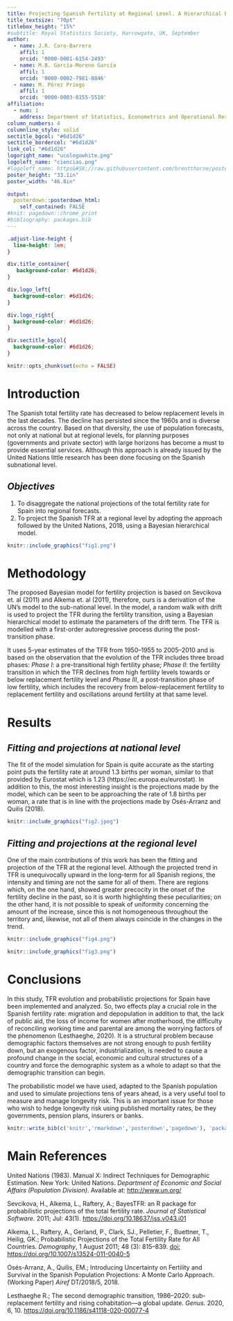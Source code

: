 ```yaml
---
title: Projecting Spanish Fertility at Regional Level. A Hierarchical Bayesian Approach <p style="margin :0;font-family:serif;font-style:italic;font-size:85px;">Royal Statistics Society, Harrowgate, UK, 4th-7th September</p>
title_textsize: "70pt"
titlebox_height: "15%"
#subtitle: Royal Statistics Society, Harrowgate, UK, September
author:
  - name: J.R. Caro-Barrera
    affil: 1
    orcid: '0000-0001-6154-2493'
  - name: M.B. García-Moreno García
    affil: 1
    orcid: '0000-0002-7981-8846'
  - name: M. Pérez Priego
    affil: 1
    orcid: '0000-0003-0155-5510'
affiliation:
  - num: 1
    address: Department of Statistics, Econometrics and Operational Research, University of Córdoba, Spain.
column_numbers: 4
columnline_style: solid 
sectitle_bgcol: "#6d1d26"
sectitle_bordercol: "#6d1d26"
link_col: "#6d1d26"
logoright_name: "ucologowhite.png"
logoleft_name: "ciencias.png"
#logoleft_name: https&#58;//raw.githubusercontent.com/brentthorne/posterdown/master/images/betterhexlogo.png
poster_height: "33.1in"
poster_width: "46.8in"

output: 
  posterdown::posterdown_html:
    self_contained: FALSE
#knit: pagedown::chrome_print
#bibliography: packages.bib
---
```


```css
.adjust-line-height {
  line-height: 1em;
}

div.title_container{
   background-color: #6d1d26;
}

div.logo_left{
  background-color: #6d1d26;
}

div.logo_right{
  background-color: #6d1d26;
}

div.sectitle_bgcol{
  background-color: #6d1d26;
}
```


```r
knitr::opts_chunk$set(echo = FALSE)
```

# Introduction

The Spanish total fertility rate has decreased to below replacement levels in the last decades. The decline has persisted since the 1960s and is diverse across the country. Based on that diversity, the use of population forecasts, not only at national but at regional levels, for planning purposes (governments and private sector) with large horizons has become a must to provide essential services. Although this approach is already issued by the United Nations little research has been done focusing on the Spanish subnational level.

## *Objectives*

1. To disaggregate the national projections of the total fertility rate for Spain into regional forecasts.
2. To project the Spanish TFR at a regional level by adopting the approach followed by the United Nations, 2018, using a Bayesian hierarchical model.

```r
knitr::include_graphics("fig1.png")
```

# Methodology

The proposed Bayesian model for fertility projection is based on Sevcikova et. al (2011) and Alkema et. al (2011), therefore, ours is a derivation of the UN’s model to the sub-national level. In the model, a random walk with drift is used to project the TFR during the fertility transition, using a Bayesian hierarchical model to estimate the parameters of the drift term. The TFR is modelled with a first-order autoregressive process during the post-transition phase. 

It uses 5-year estimates of the TFR from 1950–1955 to 2005–2010 and is based on the observation that the evolution of the TFR includes three broad phases: *Phase I*: a pre-transitional high fertility phase; *Phase II*: the fertility transition in which the TFR declines from high fertility levels towards or below replacement fertility level and *Phase III*, a post-transition phase of low fertility, which includes the recovery from below-replacement fertility to replacement fertility and oscillations around fertility at that same level.

# Results 

## *Fitting and projections at national level*

The fit of the model simulation for Spain is quite accurate as the starting point puts the fertility rate at around 1.3 births per woman, similar to that provided by Eurostat which is 1.23 (https://ec.europa.eu/eurostat). In addition to this, the most interesting insight is the projections made by the model, which can be seen to be approaching the rate of 1.8 births per woman, a rate that is in line with the projections made by Osés-Arranz and Quilis (2018).

```r
knitr::include_graphics("fig2.jpeg")
```

## *Fitting and projections at the regional level*

One of the main contributions of this work has been the fitting and projection of the TFR at the regional level. Although the projected trend in TFR is unequivocally upward in the long-term for all Spanish regions, the intensity and timing are not the same for all of them. There are regions which, on the one hand, showed greater precocity in the onset of the fertility decline in the past, so it is worth highlighting these peculiarities; on the other hand, it is not possible to speak of uniformity concerning the amount of the increase, since this is not homogeneous throughout the territory and, likewise, not all of them always coincide in the changes in the trend.

```r
knitr::include_graphics("fig4.png")
```

```r
knitr::include_graphics("fig3.png")
```

# Conclusions

In this study, TFR evolution and probabilistic projections for Spain have been implemented and analyzed. So, two effects play a crucial role in the Spanish fertility rate: migration and depopulation in addition to that, the lack of public aid, the loss of income for women after motherhood, the difficulty of reconciling working time and parental are among the worrying factors of the phenomenon (Lesthaeghe, 2020). It is a structural problem because demographic factors themselves are not strong enough to push fertility down, but an exogenous factor, industrialization, is needed to cause a profound change in the social, economic and cultural structures of a country and force the demographic system as a whole to adapt so that the demographic transition can begin.

The probabilistic model we have used, adapted to the Spanish population and used to simulate projections tens of years ahead, is a very useful tool to measure and manage longevity risk. This is an important issue for those who wish to hedge longevity risk using published mortality rates, be they governments, pension plans, insurers or banks.


```r
knitr::write_bib(c('knitr','rmarkdown','posterdown','pagedown'), 'packages.bib')
```

# Main References
United Nations (1983). Manual X: Indirect Techniques for Demographic Estimation. New York: United Nations. *Department of Economic and Social Affairs (Population Division).* Available at: [http://www.un.org/](http://www.un.org/en/development/desa/population/publications/manual/estimate/demographic-estimation.shtml.)

Sevcikova, H., Alkema, L., Raftery, A.; BayesTFR: an R package for probabilistic projections of the total
fertility rate. *Journal of Statistical Software*. 2011; Jul: 43(1). [https://doi.org/10.18637/jss.v043.i01](https://doi.org/10.18637/jss.v043.i01)

Alkema, L., Raftery, A., Gerland, P.,  Clark, SJ., Pelletier, F., Buettner, T., Heilig, GK.; Probabilistic Projections of the Total Fertility Rate for All Countries. *Demography*, 1 August 2011; 48 (3): 815–839. [doi: https://doi.org/10.1007/s13524-011-0040-5](doi: https://doi.org/10.1007/s13524-011-0040-5)

Osés-Arranz, A., Quilis, EM.; Introducing Uncertainty on Fertility and Survival in the Spanish Population
Projections: A Monte Carlo Approach. (Working Paper) *Airef* DT/2018/5, 2018.

Lesthaeghe R.; The second demographic transition, 1986–2020: sub-replacement fertility and rising
cohabitation—a global update. *Genus*. 2020, 6, 10. [https://doi.org/10.1186/s41118-020-00077-4](https://doi.org/10.1186/s41118-020-00077-4)



